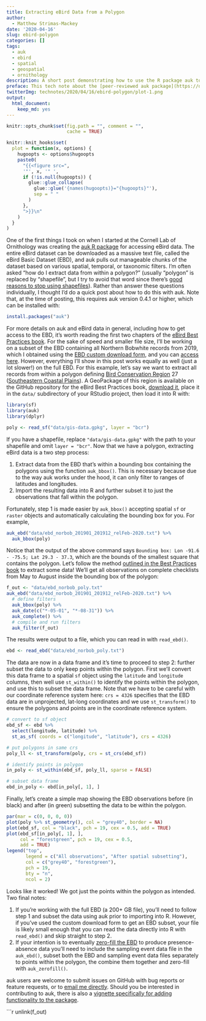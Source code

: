 ```yaml
---
title: Extracting eBird Data from a Polygon
author:
  - Matthew Strimas-Mackey
date: '2020-04-16'
slug: ebird-polygon
categories: []
tags:
  - auk
  - ebird
  - spatial
  - geospatial
  - ornithology
description: A short post demonstrating how to use the R package auk to extract eBird data from within a study area defined by a polyon or Shapefile.
preface: This tech note about the [peer-reviewed auk package](https://docs.ropensci.org/auk/) was first posted on [Matthew Strimas-Mackey's website](https://strimas.com/post/extracting-ebird-data-polygon/) and kindly contributed to this blog. A [first longer blog post from 2018](/blog/2018/08/07/auk/) provides more context about the package.
twitterImg: technotes/2020/04/16/ebird-polygon/plot-1.png
output:
  html_document:
    keep_md: yes
---
```



```r
knitr::opts_chunk$set(fig.path = "", comment = "",
                      cache = TRUE)

knitr::knit_hooks$set(
  plot = function(x, options) {
    hugoopts <- options$hugoopts
    paste0(
      "{{<figure src=",
      '"', x, '" ',
      if (!is.null(hugoopts)) {
        glue::glue_collapse(
          glue::glue('{names(hugoopts)}="{hugoopts}"'),
          sep = " "
        )
      },
      ">}}\n"
    )
  }
)
```

One of the first things I took on when I started at the Cornell Lab of Ornithology was creating the [auk R package](https://cornelllabofornithology.github.io/auk/) for accessing eBird data. The entire eBird dataset can be downloaded as a massive text file, called the eBird Basic Dataset (EBD), and auk pulls out manageable chunks of the dataset based on various spatial, temporal, or taxonomic filters. I'm often asked "how do I extract data from within a polygon?" (usually "polygon" is replaced by "shapefile", but I try to avoid that word since there's [good reasons to stop using shapefiles](http://switchfromshapefile.org/)). Rather than answer these questions individually, I thought I'd do a quick post about how to do this with auk. Note that, at the time of posting, this requires auk version 	0.4.1 or higher, which can be installed with:

```r
install.packages("auk")
```

For more details on auk and eBird data in general, including how to get access to the EBD, it's worth reading the first two chapters of the [eBird Best Practices book](https://cornelllabofornithology.github.io/ebird-best-practices/). For the sake of speed and smaller file size, I'll be working on a subset of the EBD containing all Northern Bobwhite records from 2019, which I obtained using the [EBD custom download form](https://cornelllabofornithology.github.io/ebird-best-practices/ebird.html#ebird-size-custom), and you can [access here](https://github.com/mstrimas/strimasdotcom/raw/master/content/post/2020-04-02-extracting-ebird-data-polygon/ebd_norbob_201901_201912_relFeb-2020.zip). However, everything I'll show in this post works equally as well (just a lot slower!) on the full EBD. For this example, let's say we want to extract all records from within a polygon defining [Bird Conservation Region](https://nabci-us.org/resources/bird-conservation-regions/) 27 ([Southeastern Coastal Plains](https://nabci-us.org/resources/bird-conservation-regions-map/#bcr27)). A GeoPackage of this region is available on the GitHub repository for the eBird Best Practices book, [download it](https://github.com/CornellLabofOrnithology/ebird-best-practices/raw/master/data/gis-data.gpkg), place it in the `data/` subdirectory of your RStudio project, then load it into R with:

```r
library(sf)
library(auk)
library(dplyr)

poly <- read_sf("data/gis-data.gpkg", layer = "bcr")
```

If you have a shapefile, replace `"data/gis-data.gpkg"` with the path to your shapefile and omit `layer = "bcr"`. Now that we have a polygon, extracting eBird data is a two step process:

1. Extract data from the EBD that's within a bounding box containing the polygons using the function `auk_bbox()`. This is necessary because due to the way auk works under the hood, it can only filter to ranges of latitudes and longitudes.
2. Import the resulting data into R and further subset it to just the observations that fall within the polygon.

Fortunately, step 1 is made easier by `auk_bbox()` accepting spatial `sf` or `raster` objects and automatically calculating the bounding box for you. For example, 

```r
auk_ebd("data/ebd_norbob_201901_201912_relFeb-2020.txt") %>% 
  auk_bbox(poly)
```

Notice that the output of the above command says `Bounding box: Lon -91.6 - -75.5; Lat 29.3 - 37.3`, which are the bounds of the smallest square that contains the polygon. Let's follow the method [outlined in the Best Practices book](https://cornelllabofornithology.github.io/ebird-best-practices/ebird.html#ebird-extract) to extract some data! We'll get all observations on complete checklists from May to August inside the bounding box of the polygon:

```r
f_out <- "data/ebd_norbob_poly.txt"
auk_ebd("data/ebd_norbob_201901_201912_relFeb-2020.txt") %>% 
  # define filters
  auk_bbox(poly) %>% 
  auk_date(c("*-05-01", "*-08-31")) %>% 
  auk_complete() %>% 
  # compile and run filters
  auk_filter(f_out)
```

The results were output to a file, which you can read in with `read_ebd()`.

```r
ebd <- read_ebd("data/ebd_norbob_poly.txt")
```

The data are now in a data frame and it's time to proceed to step 2: further subset the data to only keep points within the polygon. First we'll convert this data frame to a spatial `sf` object using the `latitude` and `longitude` columns, then well use `st_within()` to identify the points within the polygon, and use this to subset the data frame. Note that we have to be careful with our coordinate reference system here: `crs = 4326` specifies that the EBD data are in unprojected, lat-long coordinates and we use `st_transform()` to ensure the polygons and points are in the coordinate reference system.

```r
# convert to sf object
ebd_sf <- ebd %>% 
  select(longitude, latitude) %>% 
  st_as_sf( coords = c("longitude", "latitude"), crs = 4326)

# put polygons in same crs
poly_ll <- st_transform(poly, crs = st_crs(ebd_sf))

# identify points in polygon
in_poly <- st_within(ebd_sf, poly_ll, sparse = FALSE)

# subset data frame
ebd_in_poly <- ebd[in_poly[, 1], ]
```

Finally, let's create a simple map showing the EBD observations before (in black) and after (in green) subsetting the data to be within the polygon.

```r
par(mar = c(0, 0, 0, 0))
plot(poly %>% st_geometry(), col = "grey40", border = NA)
plot(ebd_sf, col = "black", pch = 19, cex = 0.5, add = TRUE)
plot(ebd_sf[in_poly[, 1], ], 
     col = "forestgreen", pch = 19, cex = 0.5, 
     add = TRUE)
legend("top", 
       legend = c("All observations", "After spatial subsetting"), 
       col = c("grey40", "forestgreen"), 
       pch = 19,
       bty = "n",
       ncol = 2)
```

Looks like it worked! We got just the points within the polygon as intended. Two final notes:

1. If you're working with the full EBD (a 200+ GB file), you'll need to follow step 1 and subset the data using auk prior to importing into R. However, if you've used the custom download form to get an EBD subset, your file is likely small enough that you can read the data directly into R with `read_ebd()` and skip straight to step 2.
2. If your intention is to eventually [zero-fill the EBD](https://cornelllabofornithology.github.io/ebird-best-practices/ebird.html#ebird-zf) to produce presence-absence data you'll need to include the sampling event data file in the `auk_ebd()`, subset both the EBD and sampling event data files separately to points within the polygon, the combine them together and zero-fill with `auk_zerofill()`.

 auk users are welcome to submit issues on GitHub with bug reports or feature requests, or to [email me directly](https://github.com/CornellLabofOrnithology/auk/blob/88cf9a370adb8d7a106f07cd45003033c73edc8e/DESCRIPTION#L8). Should you be interested in contributing to auk, there is also a [vignette specifically for adding functionality to the package](https://docs.ropensci.org/auk/articles/development.html).

```r
unlink(f_out)